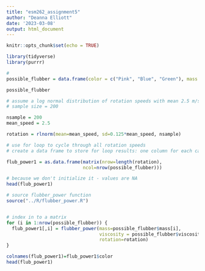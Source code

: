 ```yaml
---
title: "esm262_assignment5"
author: "Deanna Elliott"
date: '2023-03-08'
output: html_document
---
```


```r
knitr::opts_chunk$set(echo = TRUE)

library(tidyverse)
library(purrr)
```

```r

#
possible_flubber = data.frame(color = c("Pink", "Blue", "Green"), mass = c(30, 15, 43), viscosity = c(150, 1500, 4000))

```

```r

possible_flubber

# assume a log normal distribution of rotation speeds with mean 2.5 m/s
# sample size = 200

nsample = 200
mean_speed = 2.5

rotation = rlnorm(mean=mean_speed, sd=0.125*mean_speed, nsample)

# use for loop to cycle through all rotation speeds
# create a data frame to store for loop results: one column for each car and one row for each speed

flub_power1 = as.data.frame(matrix(nrow=length(rotation),
                            ncol=nrow(possible_flubber)))

# because we don't initialize it - values are NA
head(flub_power1)

# source flubber_power function
source("../R/flubber_power.R")


# index in to a matrix
for (i in 1:nrow(possible_flubber)) {
  flub_power1[,i] = flubber_power(mass=possible_flubber$mass[i], 
                                  viscosity = possible_flubber$viscosity[i],
                                  rotation=rotation)
}

colnames(flub_power1)=flub_power1$color
head(flub_power1)
```


```r



```


